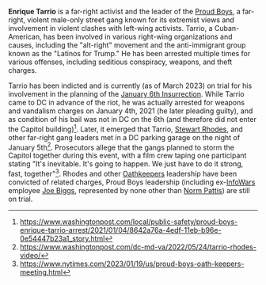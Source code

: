 '''Enrique Tarrio''' is a far-right activist and the leader of the [[Proud Boys]], a far-right, violent male-only street gang known for its extremist views and involvement in violent clashes with left-wing activists. Tarrio, a Cuban-American, has been involved in various right-wing organizations and causes, including the "alt-right" movement and the anti-immigrant group known as the "Latinos for Trump." He has been arrested multiple times for various offenses, including seditious conspiracy, weapons, and theft charges.

Tarrio has been indicted and is currently (as of March 2023) on trial for his involvement in the planning of the [[January 6th Insurrection]]. While Tarrio came to DC in advance of the riot, he was actually arrested for weapons and vandalism charges on January 4th, 2021 (he later pleading guilty), and as condition of his bail was not in DC on the 6th (and therefore did not enter the Capitol building)<ref>https://www.washingtonpost.com/local/public-safety/proud-boys-enrique-tarrio-arrest/2021/01/04/8642a76a-4edf-11eb-b96e-0e54447b23a1_story.html</ref>. Later, it emerged that Tarrio, [[Stewart Rhodes]], and other far-right gang leaders met in a DC parking garage on the night of January 5th<ref>https://www.washingtonpost.com/dc-md-va/2022/05/24/tarrio-rhodes-video/</ref>. Prosecutors allege that the gangs planned to storm the Capitol together during this event, with a film crew taping one participant stating "It's inevitable. It's going to happen. We just have to do it strong, fast, together"<ref>https://www.nytimes.com/2023/01/19/us/proud-boys-oath-keepers-meeting.html</ref>. Rhodes and other [[Oathkeepers]] leadership have been convicted of related charges, Proud Boys leadership (including ex-[[InfoWars]] employee [[Joe Biggs]], represented by none other than [[Norm Pattis]]) are still on trial.
